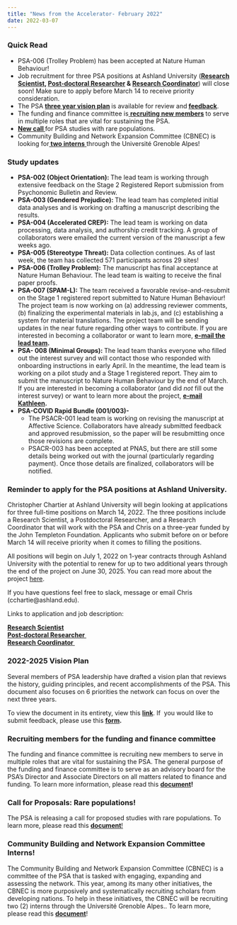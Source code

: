 ```yaml
---
title: "News from the Accelerator- February 2022"
date: 2022-03-07
---
```


<!-- wp:heading {"textAlign":"left","level":3} -->
<h3 class="has-text-align-left">Quick Read&nbsp;</h3>
<!-- /wp:heading -->

<!-- wp:list -->
<ul><li>PSA-006 (Trolley Problem) has been accepted at Nature Human Behaviour!</li><li>Job recruitment for three PSA positions at Ashland University (<strong><a href="https://www.indeed.com/viewjob?cmp=Ashland-University---Ashland,-OH&amp;t=Research+Scientist&amp;jk=c143333997a2447b&amp;q=Ashland+University&amp;vjs=3s=3">Research Scientist</a>, <a href="https://www.indeed.com/viewjob?cmp=Ashland-University---Ashland,-OH&amp;t=Post+Doctoral+Researcher&amp;jk=5547b4ff5de1e201&amp;q=Ashland+University&amp;vjs=3">Post-doctoral Researcher</a> &amp; <a href="https://www.indeed.com/viewjob?cmp=Ashland-University---Ashland,-OH&amp;t=Research+Coordinator&amp;jk=2b8aa4a2d28de65e&amp;q=Ashland+University&amp;vj">Research Coordinator</a></strong>) will close soon! Make sure to apply before March 14 to receive priority consideration.&nbsp;</li><li>The PSA <strong><a href="https://docs.google.com/document/d/13MQxrgs54eUz2iS9o_L_Ca_PjKUdT81T4xF3X5LLEGk/edit?usp=sharing">three year vision plan</a> </strong>is available for review and<strong> <a href="https://forms.gle/CPRAdnzJfLR7m8BN9">f</a></strong><a href="https://forms.gle/CPRAdnzJfLR7m8BN9"><strong>eedback</strong></a>.</li><li>The funding and finance committee is<a href="https://docs.google.com/document/d/1WqIqi6gs9PzAu3SE2XrjsOhtxnxls2iyvUaqtfu064A/edit"> </a><strong><a href="https://docs.google.com/document/d/1WqIqi6gs9PzAu3SE2XrjsOhtxnxls2iyvUaqtfu064A/edit">recruiting new members</a> </strong>to serve in multiple roles that are vital for sustaining the PSA.</li><li><a href="https://docs.google.com/document/d/15l4UKNRROuFcc1QFVbcOIhMHKPVRg3dXoasZAPbeGEw/edit"><strong>New call </strong></a>for PSA studies with rare populations.</li><li>Community Building and Network Expansion Committee (CBNEC) is looking for<a href="https://docs.google.com/document/d/1fAggRl9oimmyLdF4vGim7JE-AWLiz2fV/edit"><strong> two interns</strong> </a>through the Université Grenoble Alpes!</li></ul>
<!-- /wp:list -->

<!-- wp:heading {"textAlign":"center","level":3} -->
<h3 class="has-text-align-center">Study updates</h3>
<!-- /wp:heading -->

<!-- wp:list -->
<ul><li><strong>PSA-002 (Object Orientation): </strong>The lead team is working through extensive feedback on the Stage 2 Registered Report submission from Psychonomic Bulletin and Review.</li><li><strong>PSA-003 (Gendered Prejudice): </strong>The lead team has completed initial data analyses and is working on drafting a manuscript describing the results.</li><li><strong>PSA-004 (Accelerated CREP):</strong> The lead team is working on data processing, data analysis, and authorship credit tracking. A group of collaborators were emailed the current version of the manuscript a few weeks ago.&nbsp;</li><li><strong>PSA-005 (Stereotype Threat):</strong> Data collection continues. As of last week, the team has collected 571 participants across 29 sites!&nbsp;</li><li><strong>PSA-006 (Trolley Problem):</strong> The manuscript has final acceptance at Nature Human Behaviour. The lead team is waiting to receive the final paper proofs.&nbsp;</li><li><strong>PSA-007 (SPAM-L):</strong> The team received a favorable revise-and-resubmit on the Stage 1 registered report submitted to Nature Human Behaviour! The project team is now working on (a) addressing reviewer comments, (b) finalizing the experimental materials in lab.js, and (c) establishing a system for material translations. The project team will be sending updates in the near future regarding other ways to contribute. If you are interested in becoming a collaborator or want to learn more, <strong><a href="mailto:007spaml@gmail.com">e-mail the lead team</a>.</strong></li><li><strong>PSA- 008 (Minimal Groups): </strong>The lead team thanks everyone who filled out the interest survey and will contact those who responded with onboarding instructions in early April. In the meantime, the lead team is working on a pilot study and a Stage 1 registered report. They aim to submit the manuscript to Nature Human Behaviour by the end of March. If you are interested in becoming a collaborator (and did <em>not </em>fill out the interest survey) or want to learn more about the project, <strong><a href="mailto:kathleenschmidt1@gmail.com">e-mail Kathleen</a>.</strong></li><li><strong>PSA-COVID Rapid Bundle (001/003)-</strong>&nbsp;<ul><li>The PSACR-001 lead team is working on revising the manuscript at Affective Science. Collaborators have already submitted feedback and approved resubmission, so the paper will be resubmitting once those revisions are complete.</li><li>PSACR-003 has been accepted at PNAS, but there are still some details being worked out with the journal (particularly regarding payment). Once those details are finalized, collaborators will be notified.</li></ul></li></ul>
<!-- /wp:list -->

<!-- wp:heading {"level":3} -->
<h3><strong>Reminder to apply for the PSA positions at Ashland University.</strong></h3>
<!-- /wp:heading -->

<!-- wp:paragraph -->
<p>Christopher Chartier at Ashland University will begin looking at applications for three full-time positions on March 14, 2022. The three positions include a Research Scientist, a Postdoctoral Researcher, and a Research Coordinator that will work with the PSA and Chris on a three-year funded by the John Templeton Foundation. Applicants who submit before on or before March 14 will receive priority when it comes to filling the positions.&nbsp;</p>
<!-- /wp:paragraph -->

<!-- wp:paragraph -->
<p>All positions will begin on July 1, 2022 on 1-year contracts through Ashland University with the potential to renew for up to two additional years through the end of the project on June 30, 2025. You can read more about the project <a href="https://docs.google.com/document/d/1S2h0CuBlN9V9TFus3qfmRAwKXkiMoyAf/edit">here</a>.&nbsp;</p>
<!-- /wp:paragraph -->

<!-- wp:paragraph -->
<p>If you have questions feel free to slack, message or email Chris (cchartie@ashland.edu).&nbsp;</p>
<!-- /wp:paragraph -->

<!-- wp:paragraph -->
<p>Links to application and job description:&nbsp;</p>
<!-- /wp:paragraph -->

<!-- wp:paragraph -->
<p><strong><a href="https://www.indeed.com/viewjob?cmp=Ashland-University---Ashland,-OH&amp;t=Research+Scientist&amp;jk=c143333997a2447b&amp;q=Ashland+University&amp;vjs=3s=3">Research Scientist</a><br><a href="https://www.indeed.com/viewjob?cmp=Ashland-University---Ashland,-OH&amp;t=Post+Doctoral+Researcher&amp;jk=5547b4ff5de1e201&amp;q=Ashland+University&amp;vjs=3">Post-doctoral Researcher&nbsp;</a><br><a href="https://www.indeed.com/viewjob?cmp=Ashland-University---Ashland,-OH&amp;t=Research+Coordinator&amp;jk=2b8aa4a2d28de65e&amp;q=Ashland+University&amp;vj">Research Coordinator&nbsp;</a></strong></p>
<!-- /wp:paragraph -->

<!-- wp:heading {"level":3} -->
<h3><strong>2022-2025 Vision Plan</strong>&nbsp;</h3>
<!-- /wp:heading -->

<!-- wp:paragraph -->
<p>Several members of PSA leadership have drafted a vision plan that reviews the history, guiding principles, and recent accomplishments of the PSA. This document also focuses on 6 priorities the network can focus on over the next three years.</p>
<!-- /wp:paragraph -->

<!-- wp:paragraph -->
<p>To view the document in its entirety, view this <a href="https://docs.google.com/document/d/13MQxrgs54eUz2iS9o_L_Ca_PjKUdT81T4xF3X5LLEGk/edit?usp=sharing"><strong>link</strong></a>. If&nbsp; you would like to submit feedback, please use this <strong><a href="https://forms.gle/CPRAdnzJfLR7m8BN9">form</a>.</strong></p>
<!-- /wp:paragraph -->

<!-- wp:heading {"level":3} -->
<h3><strong>Recruiting members for the funding and finance committee</strong></h3>
<!-- /wp:heading -->

<!-- wp:paragraph -->
<p>The funding and finance committee is recruiting new members to serve in multiple roles that are vital for sustaining the PSA. The general purpose of the funding and finance committee is to serve as an advisory board for the PSA’s Director and Associate Directors on all matters related to finance and funding. To learn more information, please read this <strong><a href="https://docs.google.com/document/d/1WqIqi6gs9PzAu3SE2XrjsOhtxnxls2iyvUaqtfu064A/edit">document</a>!</strong>&nbsp;</p>
<!-- /wp:paragraph -->

<!-- wp:heading {"level":3} -->
<h3><strong>Call for Proposals: Rare populations!</strong></h3>
<!-- /wp:heading -->

<!-- wp:paragraph -->
<p>The PSA is releasing a call for proposed studies with rare populations. To learn more, please read this <a href="https://docs.google.com/document/d/15l4UKNRROuFcc1QFVbcOIhMHKPVRg3dXoasZAPbeGEw/edit?usp=sharing"><strong>document</strong>!</a></p>
<!-- /wp:paragraph -->

<!-- wp:heading {"level":3} -->
<h3><strong>Community Building and Network Expansion Committee Interns!&nbsp;&nbsp;</strong></h3>
<!-- /wp:heading -->

<!-- wp:paragraph -->
<p>The Community Building and Network Expansion Committee (CBNEC) is a committee of the PSA that is tasked with engaging, expanding and assessing the network. This year, among its many other initiatives, the CBNEC is more purposively and systematically recruiting scholars from developing nations. To help in these initiatives, the CBNEC will be recruiting two (2) interns through the&nbsp;Université Grenoble Alpes.. To learn more, please read<strong> </strong>this <strong><a href="https://docs.google.com/document/d/1fAggRl9oimmyLdF4vGim7JE-AWLiz2fV/edit">document</a></strong>! </p>
<!-- /wp:paragraph -->
